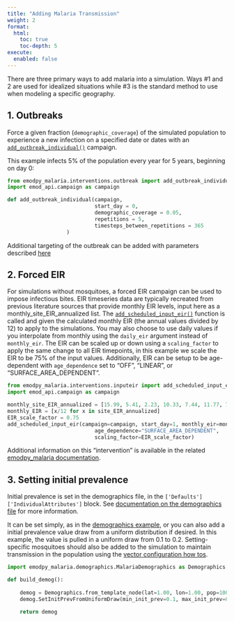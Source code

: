 ```yaml
---
title: "Adding Malaria Transmission"
weight: 2
format: 
  html: 
    toc: true
    toc-depth: 5
execute: 
  enabled: false 
---
```



There are three primary ways to add malaria into a simulation. Ways #1 and 2 are used for idealized situations while #3 is the standard method to use when modeling a specific geography.

## 1. Outbreaks

Force a given fraction (`demographic_coverage`) of the simulated population to experience a new infection on a specified date or dates with an [`add_outbreak_individual()`](https://github.com/numalariamodeling/emodpy-malaria/blob/main/emodpy_malaria/interventions/outbreak.py) campaign.

This example infects 5% of the population every year for 5 years, beginning on day 0:

```python
from emodpy_malaria.interventions.outbreak import add_outbreak_individual
import emod_api.campaign as campaign

def add_outbreak_individual(campaign,
                            start_day = 0,
                            demographic_coverage = 0.05,
                            repetitions = 5,
                            timesteps_between_repetitions = 365
                   )
```

Additional targeting of the outbreak can be added with parameters described [here](https://docs.idmod.org/projects/emodpy-malaria/en/latest/emodpy_malaria.interventions.outbreak.html#emodpy_malaria.interventions.outbreak.add_outbreak_individual)

## 2. Forced EIR

For simulations without mosquitoes, a forced EIR campaign can be used to impose infectious bites. EIR timeseries data are typically recreated from previous literature sources that provide monthly EIR levels, input here as a monthly_site_EIR_annualized list. The [`add_scheduled_input_eir()`](https://github.com/numalariamodeling/emodpy-malaria/blob/main/emodpy_malaria/interventions/inputeir.py) function is called and given the calculated monthly EIR (the annual values divided by 12) to apply to the simulations. You may also choose to use daily values if you interpolate from monthly using the `daily_eir` argument instead of `monthly_eir`. The EIR can be scaled up or down using a `scaling_factor` to apply the same change to all EIR timepoints, in this example we scale the EIR to be 75% of the input values. Additionally, EIR can be setup to be age-dependent with `age_dependence` set to "OFF", "LINEAR", or "SURFACE_AREA_DEPENDENT".

```python
from emodpy_malaria.interventions.inputeir import add_scheduled_input_eir
import emod_api.campaign as campaign

monthly_site_EIR_annualized = [15.99, 5.41, 2.23, 10.33, 7.44, 11.77, 79.40, 85.80, 118.59, 82.97, 46.62, 33.49]
monthly_EIR = [x/12 for x in site_EIR_annualized]
EIR_scale_factor = 0.75
add_scheduled_input_eir(campaign=campaign, start_day=1, monthly_eir=monthly_EIR,
                            age_dependence="SURFACE_AREA_DEPENDENT",
                            scaling_factor=EIR_scale_factor)
```

Additional information on this "intervention" is available in the related [emodpy_malaria documentation](https://docs.idmod.org/projects/emodpy-malaria/en/latest/emodpy_malaria.interventions.inputeir.html).

## 3. Setting initial prevalence

Initial prevalence is set in the demographics file, in the `['Defaults']['IndividualAttributes']` block. See [documentation on the demographics file](https://docs.idmod.org/projects/emod-malaria/en/latest/parameter-demographics.html) for more information.

It can be set simply, as in the [demographics example](https://numalariamodeling.github.io/FE-2023-quarto-website/guides/demographics_guide_pages/demographics_files.html), or you can also add a initial prevalence value draw from a uniform distribution if desired. In this example, the value is pulled in a uniform draw from 0.1 to 0.2. Setting-specific mosquitoes should also be added to the simulation to maintain transmission in the population using the [vector configuration how tos](https://numalariamodeling.github.io/FE-2023-quarto-website/guides/vector_guide_pages/vector_species.html).

```python
import emodpy_malaria.demographics.MalariaDemographics as Demographics

def build_demog():
  
    demog = Demographics.from_template_node(lat=1.00, lon=1.00, pop=1000, name="Example_Site_Name", forced_id=1)
    demog.SetInitPrevFromUniformDraw(min_init_prev=0.1, max_init_prev=0.2, description="prevalence_draw_example" )
    
    return demog
```

